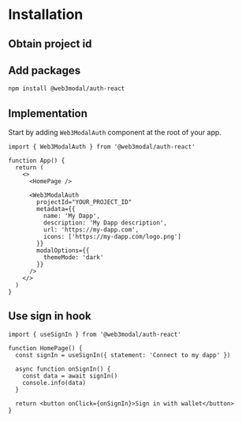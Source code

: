 
# Installation

<AboutAuthApi />

## Obtain project id

<ObtainProjectIdPartial />

## Add packages

```bash npm2yarn
npm install @web3modal/auth-react
```

## Implementation

Start by adding `Web3ModalAuth` component at the root of your app.

```tsx
import { Web3ModalAuth } from '@web3modal/auth-react'

function App() {
  return (
    <>
      <HomePage />

      <Web3ModalAuth
        projectId="YOUR_PROJECT_ID"
        metadata={{
          name: 'My Dapp',
          description: 'My Dapp description',
          url: 'https://my-dapp.com',
          icons: ['https://my-dapp.com/logo.png']
        }}
        modalOptions={{
          themeMode: 'dark'
        }}
      />
    </>
  )
}
```

## Use sign in hook

```tsx
import { useSignIn } from '@web3modal/auth-react'

function HomePage() {
  const signIn = useSignIn({ statement: 'Connect to my dapp' })

  async function onSignIn() {
    const data = await signIn()
    console.info(data)
  }

  return <button onClick={onSignIn}>Sign in with wallet</button>
}
```
